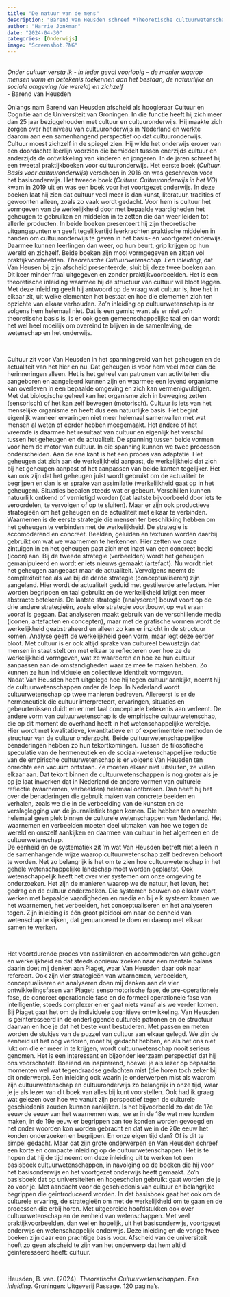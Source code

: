 ```yaml
---
title: "De natuur van de mens"
description: "Barend van Heusden schreef *Theoretische cultuurwetenschap. Een inleiding* waarin hij antwoord geeft op de vraag wat cultuur is, hoe het in elkaar zit, uit welke elementen het bestaat en hoe die elementen zich ten opzichte van elkaar verhouden. Zo’n inleiding op cultuurwetenschap is er volgens hem helemaal niet. Dat is een gemis; want als er niet zo’n theoretische basis is, is er ook geen gemeenschappelijke taal en dan wordt het wel heel moeilijk om overeind te blijven in de samenleving, de wetenschap en het onderwijs."
author: "Harrie Jonkman"
date: "2024-04-30"
categories: [Onderwijs]
image: "Screenshot.PNG"
---
```


<br>
*Onder cultuur versta ik - in ieder geval voorlopig – de manier waarop mensen vorm en betekenis toekennen aan het bestaan, de natuurlijke en sociale omgeving (de wereld) en zichzelf*\
- Barend van Heusden


Onlangs nam Barend van Heusden afscheid als hoogleraar Cultuur en Cognitie aan de Universiteit van Groningen. In die functie heeft hij zich meer dan 25 jaar beziggehouden met cultuur en cultuuronderwijs. Hij maakte zich zorgen over het niveau van cultuuronderwijs in Nederland en werkte daarom aan een samenhangend perspectief op dat cultuuronderwijs. Cultuur moest zichzelf in de spiegel zien. Hij wilde het onderwijs erover van een doordachte leerlijn voorzien die bemiddelt tussen enerzijds cultuur en anderzijds de ontwikkeling van kinderen en jongeren. In de jaren schreef hij een tweetal praktijkboeken voor cultuuronderwijs. Het eerste boek (*Cultuur. Basis voor cultuuronderwijs*) verscheen in 2016 en was geschreven voor het basisonderwijs. Het tweede boek (*Cultuur. Cultuuronderwijs in het VO*) kwam in 2019 uit en was een boek voor het voortgezet onderwijs. In deze boeken laat hij zien dat cultuur veel meer is dan kunst, literatuur, tradities of gewoonten alleen, zoals zo vaak wordt gedacht. Voor hem is cultuur het vormgeven van de werkelijkheid door met bepaalde vaardigheden het geheugen te gebruiken en middelen in te zetten die dan weer leiden tot allerlei producten. In beide boeken presenteert hij zijn theoretische uitgangspunten en geeft tegelijkertijd leerkrachten praktische middelen in handen om cultuuronderwijs te geven in het basis- en voortgezet onderwijs. Daarmee kunnen leerlingen dan weer, op hun beurt, grip krijgen op hun wereld en zichzelf. Beide boeken zijn mooi vormgegeven en zitten vol praktijkvoorbeelden.
*Theoretische Cultuurwetenschap. Een inleiding*, dat Van Heusen bij zijn afscheid presenteerde, sluit bij deze twee boeken aan. Dit keer minder fraai uitgegeven en zonder praktijkvoorbeelden. Het is een theoretische inleiding waarmee hij de structuur van cultuur wil bloot leggen. Met deze inleiding geeft hij antwoord op de vraag wat cultuur is, hoe het in elkaar zit, uit welke elementen het bestaat en hoe die elementen zich ten opzichte van elkaar verhouden. Zo’n inleiding op cultuurwetenschap is er volgens hem helemaal niet. Dat is een gemis; want als er niet zo’n theoretische basis is, is er ook geen gemeenschappelijke taal en dan wordt het wel heel moeilijk om overeind te blijven in de samenleving, de wetenschap en het onderwijs. 

<br>

Cultuur zit voor Van Heusden in het spanningsveld van het geheugen en de actualiteit van het hier en nu. Dat geheugen is voor hem veel meer dan de herinneringen alleen. Het is het geheel van patronen van activiteiten die aangeboren en aangeleerd kunnen zijn en waarmee een levend organisme kan overleven in een bepaalde omgeving en zich kan vermenigvuldigen. Met dat biologische geheel kan het organisme zich in beweging zetten (sensorisch) of het kan zelf bewegen (motorisch). Cultuur is iets van het menselijke organisme en heeft dus een natuurlijke basis. Het begint eigenlijk wanneer ervaringen niet meer helemaal samenvallen met wat mensen al weten of eerder hebben meegemaakt. Het andere of het vreemde is daarmee het resultaat van cultuur en eigenlijk het verschil tussen het geheugen en de actualiteit. De spanning tussen beide vormen voor hem de motor van cultuur.
In die spanning kunnen we twee processen onderscheiden. Aan de ene kant is het een proces van adaptatie. Het geheugen dat zich aan de werkelijkheid aanpast, de werkelijkheid dat zich bij het geheugen aanpast of het aanpassen van beide kanten tegelijker. Het kan ook zijn dat het geheugen juist wordt gebruikt om de actualiteit te begrijpen en dan is er sprake van assimilatie (werkelijkheid gaat op in het geheugen). Situaties bepalen steeds wat er gebeurt. Verschillen kunnen natuurlijk ontkend of vernietigd worden (dat laatste bijvoorbeeld door iets te veroordelen, te vervolgen of op te sluiten). Maar er zijn ook productieve strategieën om het geheugen en de actualiteit met elkaar te verbinden. 
Waarnemen is de eerste strategie die mensen ter beschikking hebben om het geheugen te verbinden met de werkelijkheid. De strategie is accomoderend en concreet. Beelden, geluiden en texturen worden daarbij gebruikt om wat we waarnemen te herkennen. Hier zetten we onze zintuigen in en het geheugen past zich met inzet van een concreet beeld (icoon) aan. Bij de tweede strategie (verbeelden) wordt het geheugen gemanipuleerd en wordt er iets nieuws gemaakt (artefact). Nu wordt niet het geheugen aangepast maar de actualiteit. Vervolgens neemt de complexiteit toe als we bij de derde strategie (conceptualiseren) zijn aangeland. Hier wordt de actualiteit geduid met gestileerde artefacten. Hier worden begrippen en taal gebruikt en de werkelijkheid krijgt een meer abstracte betekenis. De laatste strategie (analyseren) bouwt voort op de drie andere strategieën, zoals elke strategie voortbouwt op wat eraan vooraf is gegaan. Dat analyseren maakt gebruik van de verschillende media (iconen, artefacten en concepten), maar met de grafische vormen wordt de werkelijkheid geabstraheerd en alleen zo kan er inzicht in de structuur komen. Analyse geeft de werkelijkheid geen vorm, maar legt deze eerder bloot. Met cultuur is er ook altijd sprake van cultureel bewustzijn dat mensen in staat stelt om met elkaar te reflecteren over hoe ze de werkelijkheid vormgeven, wat ze waarderen en hoe ze hun cultuur aanpassen aan de omstandigheden waar ze mee te maken hebben. Zo kunnen ze hun individuele en collectieve identiteit vormgeven.   
	Nadat Van Heusden heeft uitgelegd hoe hij tegen cultuur aankijkt, neemt hij de cultuurwetenschappen onder de loep. In Nederland wordt cultuurwetenschap op twee manieren bedreven. Allereerst is er de hermeneutiek die cultuur interpreteert, ervaringen, situaties en gebeurtenissen duidt en er met taal conceptuele betekenis aan verleent. De andere vorm van cultuurwetenschap is de empirische cultuurwetenschap, die op dit moment de overhand heeft in het wetenschappelijke wereldje. Hier wordt met kwalitatieve, kwantitatieve en of experimentele methoden de structuur van de cultuur onderzocht. Beide cultuurwetenschappelijke benaderingen hebben zo hun tekortkomingen. Tussen de filosofische speculatie van de hermeneutiek en de sociaal-wetenschappelijke reductie van de empirische cultuurwetenschap is er volgens Van Heusden ten onrechte een vacuüm ontstaan. Ze moeten elkaar niet uitsluiten, ze vullen elkaar aan. Dat tekort binnen de cultuurwetenschappen is nog groter als je op je laat inwerken dat in Nederland de andere vormen van culturele reflectie (waarnemen, verbeelden) helemaal ontbreken. Dan heeft hij het over de benaderingen die gebruik maken van concrete beelden en verhalen, zoals we die in de verbeelding van de kunsten en de verslaglegging van de journalistiek tegen komen. Die hebben ten onrechte helemaal geen plek binnen de culturele wetenschappen van Nederland. Het waarnemen en verbeelden moeten deel uitmaken van hoe we tegen de wereld en onszelf aankijken en daarmee van cultuur in het algemeen en de cultuurwetenschap.    
	De eenheid en de systematiek zit ’m wat Van Heusden betreft niet alleen in de samenhangende wijze waarop cultuurwetenschap zelf bedreven behoort te worden. Net zo belangrijk is het om te zien hoe cultuurwetenschap in het gehele wetenschappelijke landschap moet worden geplaatst. Ook wetenschappelijk heeft het over vier systemen om onze omgeving te onderzoeken. Het zijn de manieren waarop we de natuur, het leven, het gedrag en de cultuur onderzoeken. Die systemen bouwen op elkaar voort, werken met bepaalde vaardigheden en media en bij elk systeem komen we het waarnemen, het verbeelden, het conceptualiseren en het analyseren tegen. Zijn inleiding is één groot pleidooi om naar de eenheid van wetenschap te kijken, dat genuanceerd te doen en daarop met elkaar samen te werken.

<br>

Het voortdurende proces van assimileren en accommoderen van geheugen en werkelijkheid en dat steeds opnieuw zoeken naar een mentale balans daarin doet mij denken aan Piaget, waar Van Heusden daar ook naar refereert. Ook zijn vier strategieën van waarnemen, verbeelden, conceptualiseren en analyseren doen mij denken aan de vier ontwikkelingsfasen van Piaget: sensomotorische fase, de pre-operationele fase, de concreet operationele fase en de formeel operationele fase van intelligentie, steeds complexer en er gaat niets vanaf als we verder komen. Bij Piaget gaat het om de individuele cognitieve ontwikkeling. Van Heusden is geïnteresseerd in de onderliggende culturele patronen en de structuur daarvan en hoe je dat het beste kunt bestuderen. Met passen en meten worden de stukjes van de puzzel van cultuur aan elkaar gelegd. We zijn de eenheid uit het oog verloren, moet hij gedacht hebben, en als het ons niet lukt om die er meer in te krijgen, wordt cultuurwetenschap nooit serieus genomen. Het is een interessant en bijzonder leerzaam perspectief dat hij ons voorschotelt. Boeiend en inspirerend, hoewel je als lezer op bepaalde momenten wel wat tegendraadse gedachten mist (die horen toch zeker bij dit onderwerp). Een inleiding ook waarin je onderwerpen mist als waarom zijn cultuurwetenschap en cultuuronderwijs zo belangrijk in onze tijd, waar je je als lezer van dit boek van alles bij kunt voorstellen. Ook had ik graag wat gelezen over hoe we vanuit zijn perspectief tegen de culturele geschiedenis zouden kunnen aankijken. Is het bijvoorbeeld zo dat de 17e eeuw de eeuw van het waarnemen was, we er in de 18e wat mee konden maken, in de 19e eeuw er begrippen aan toe konden worden gevoegd en het onder woorden kon worden gebracht en dat we in de 20e eeuw het konden onderzoeken en begrijpen. En onze eigen tijd dan? Of is dit te simpel gedacht. Maar dat zijn grote onderwerpen en Van Heusden schreef een korte en compacte inleiding op de cultuurwetenschappen. Het is te hopen dat hij de tijd neemt om deze inleiding uit te werken tot een basisboek cultuurwetenschappen, in navolging op de boeken die hij voor het basisonderwijs en het voortgezet onderwijs heeft gemaakt. Zo’n basisboek dat op universiteiten en hogescholen gebruikt gaat worden zie je zo voor je. Met aandacht voor de geschiedenis van cultuur en belangrijke begrippen die geïntroduceerd worden. In dat basisboek gaat het ook om de culturele ervaring, de strategieën om met de werkelijkheid om te gaan en de processen die erbij horen. Met uitgebreide hoofdstukken ook over cultuurwetenschap en de eenheid van wetenschappen. Met veel praktijkvoorbeelden, dan wel en hopelijk, uit het basisonderwijs, voortgezet onderwijs én wetenschappelijk onderwijs. Deze inleiding en de vorige twee boeken zijn daar een prachtige basis voor. Afscheid van de universiteit hoeft zo geen afscheid te zijn van het onderwerp dat hem altijd geïnteresseerd heeft: cultuur.

<br>

Heusden, B. van. (2024). *Theoretische Cultuurwetenschappen. Een inleiding*. Groningen: Uitgeverij Passage. 120 pagina’s.

[](Screenshot.png)

